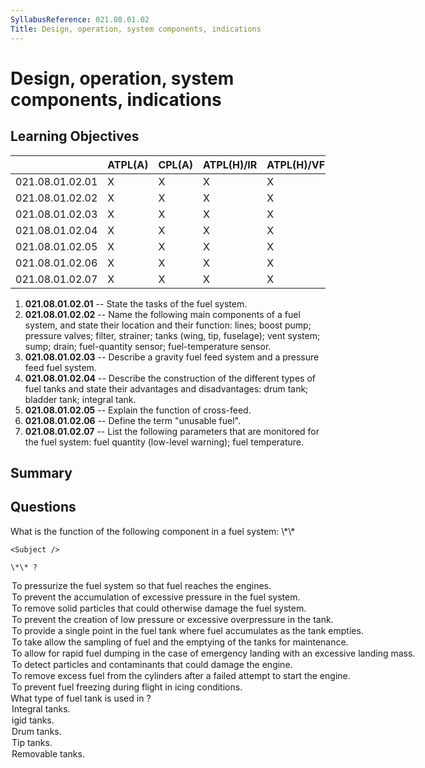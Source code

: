 ```yaml
---
SyllabusReference: 021.08.01.02
Title: Design, operation, system components, indications
---
```


# Design, operation, system components, indications

## Learning Objectives

|                 | ATPL(A) | CPL(A) | ATPL(H)/IR | ATPL(H)/VFR | CPL(H) | IR | CBIR(A) |
| --------------- | ------- | ------ | ---------- | ----------- | ------ | -- | ------- |
| 021.08.01.02.01 | X       | X      | X          | X           | X      |    |         |
| 021.08.01.02.02 | X       | X      | X          | X           | X      |    |         |
| 021.08.01.02.03 | X       | X      | X          | X           | X      |    |         |
| 021.08.01.02.04 | X       | X      | X          | X           | X      |    |         |
| 021.08.01.02.05 | X       | X      | X          | X           | X      |    |         |
| 021.08.01.02.06 | X       | X      | X          | X           | X      |    |         |
| 021.08.01.02.07 | X       | X      | X          | X           | X      |    |         |

1.  **021.08.01.02.01** -- State the tasks of the fuel system.
2.  **021.08.01.02.02** -- Name the following main components of a fuel system,
    and state their location and their function: lines; boost pump; pressure
    valves; filter, strainer; tanks (wing, tip, fuselage); vent system; sump;
    drain; fuel-quantity sensor; fuel-temperature sensor.
3.  **021.08.01.02.03** -- Describe a gravity fuel feed system and a pressure
    feed fuel system.
4.  **021.08.01.02.04** -- Describe the construction of the different types of
    fuel tanks and state their advantages and disadvantages: drum tank; bladder
    tank; integral tank.
5.  **021.08.01.02.05** -- Explain the function of cross-feed.
6.  **021.08.01.02.06** -- Define the term "unusable fuel".
7.  **021.08.01.02.07** -- List the following parameters that are monitored for
    the fuel system: fuel quantity (low-level warning); fuel temperature.

## Summary

## Questions

<Question id="CV2ZV15SWP" lo="021.08.01.02.02">
  <Text variant="oneCorrect">
    What is the function of the following component in a fuel system: \*\*

    <Subject />

    \*\* ?
  </Text>

  <Option subject={[["boost pump"]]}>
    To pressurize the fuel system so that fuel reaches the engines.
  </Option>

  <Option subject={[["pressure valves", "relief valves"]]}>
    To prevent the accumulation of excessive pressure in the fuel system.
  </Option>

  <Option subject={[["filter"], ["strainer"]]}>
    To remove solid particles that could otherwise damage the fuel system.
  </Option>

  <Option subject={[["ventilation system"]]}>
    To prevent the creation of low pressure or excessive overpressure in the
    tank.
  </Option>

  <Option subject={[["sump"]]}>
    To provide a single point in the fuel tank where fuel accumulates as the
    tank empties.
  </Option>

  <Option subject={[["drain valve"]]}>
    To take allow the sampling of fuel and the emptying of the tanks for
    maintenance.
  </Option>

  <Option>
    To allow for rapid fuel dumping in the case of emergency landing with an
    excessive landing mass.
  </Option>

  <Option why="could be confused with 'filter' and 'strainer', but remember, these 2 devices are purely mechanical and they prevent the accumulation of particles, but don't detect them, at least not in any useful time.">
    To detect particles and contaminants that could damage the engine.
  </Option>

  <Option>
    To remove excess fuel from the cylinders after a failed attempt to start the
    engine.
  </Option>

  <Option>To prevent fuel freezing during flight in icing conditions.</Option>
</Question>

<Question id="IRRWA4K9AZ" lo="021.08.01.02.04">
  <Text variant="oneCorrect">
    What type of fuel tank is used in <Subject />?
  </Text>

  <Option subject={[["wet wing aircraft wing tanks"]]}>Integral tanks.</Option>
  <Option subject={[["dry wing aircraft wing tanks"]]}>igid tanks.</Option>
  <Option subject={[["dry wing aircraft wing tanks"]]}>Drum tanks.</Option>
  <Option subject={[["wingtips to store additional fuel"]]}>Tip tanks.</Option>
  <Option why="not relevant to LOs">Removable tanks.</Option>
</Question>
